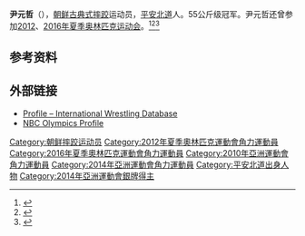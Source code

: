 {{Infobox sportsperson
| headercolor = lightblue
| name           = 尹元哲<ref>{{cite news|title=世界军人男子摔跤锦标赛：朝鲜选手摘金|agency=朝鲜中央通讯|date=2013-10-25}}</ref>
| image          = Olympic Freestyle Wrestling in Rio2016 - 59kg 1.jpg
| imagesize      = 
| caption        = 里约热内卢奥运会摔跤比赛尹元哲（左）与埃及选手[[海塞姆·穆罕默德|海塞姆·穆罕默德]]
| birth_name     = 
| fullname       = 
| nickname       = 
| nationality    = {{DPRK}}
| residence      = 
| birth_date     = {{birth date and age|1989|7|3|df=yes}}
| birth_place    = {{DPRK-PRK}}[[平安北道|平安北道]]
| death_date     = 
| death_place    = 
| height         = {{height|m=1.63|0|abbr=on}}
| weight         = {{convert|55|kg|lb|0|abbr=on}}
| website        = 
| country        = 
| sport          = [[摔跤|摔跤]]
| event          = [[古典式摔跤|古典式摔跤]]
| collegeteam    = 
| club           = [[4.25體育團|4.25體育團]]<ref name=london-2012/>
| team           =  
| turnedpro      = 
| coach          = Choe Hak<ref name=london-2012/>
| retired        = 
| coaching       = 
| worlds         = 
| regionals      = 
| nationals      = 
| olympics       = 
| paralympics    = 
| highestranking = 
| pb             = 
| medaltemplates = 
{{MedalCompetition|[[世界摔跤锦标赛|世界摔跤锦标赛]]}}
{{MedalGold| {{le|2013年世界摔跤锦标赛|2013 World Wrestling Championships|2013 布达佩斯}}|55公斤级}}
{{MedalBronze| {{le|2015年世界摔跤锦标赛|2015 World Wrestling Championships|2015 拉斯维加斯}}|59公斤级}}
{{MedalCompetition |[[亚运会|亚运会]]}}
{{MedalSilver| [[2014年亚洲运动会摔跤比赛|2014 仁川]] |{{le|2014年亚洲运动会摔跤男子古典式59公斤级比赛|Wrestling at the 2014 Asian Games – Men's Greco-Roman 59 kg|59公斤级}}}}
{{MedalCompetition|[[亚洲摔跤锦标赛|亚洲摔跤锦标赛]]}}
{{MedalBronze| {{le|2013年亚洲摔跤锦标赛|2013 Asian Wrestling Championships|2013 新德里}}|55公斤级}}
{{MedalBronze| [[2014年亚洲摔跤锦标赛|2014 阿斯塔纳]]|59公斤级}}
| show-medals    = yes
}}
{{Infobox Korean name
| hangul  = 윤원철
| hanja   = 尹元哲 
| rr      = Yun Won-cheol
| mr      = Yun Wŏn-chŏl
| context = North
| image   = 
| caption = 
}}
'''尹元哲'''（{{bd|1989年|7月3日}}），[[朝鲜|朝鲜]][[古典式摔跤|古典式摔跤]]运动员，[[平安北道|平安北道]]人。{{le|2013年世界摔跤锦标赛|2013 World Wrestling Championships}}55公斤级冠军。尹元哲还曾参加[[2012年夏季奥林匹克运动会|2012]]、[[2016年夏季奥林匹克运动会|2016年夏季奥林匹克运动会]]。<ref name=london-2012>{{cite web|title=Yun Won-Chol|url=http://www.london2012.com/athlete/yun-won-chol-1176644/|publisher=London 2012|accessdate=6 February 2013|deadurl=yes|archiveurl=https://web.archive.org/web/20130402150244/http://www.london2012.com/athlete/yun-won-chol-1176644/|archivedate=2013年4月2日}}</ref><ref>{{cite sports-reference | 1 = Yun Won-Chol | 2 = http://www.sports-reference.com/olympics/athletes/yu/yun-won-chol-1.html | 3 = 6 February 2013 | url = http://www.sports-reference.com/olympics/athletes/yu/yun-won-chol-1.html | accessdate = 2016-08-19 | archive-date = 2014-01-03 | archive-url = https://web.archive.org/web/20140103160342/http://www.sports-reference.com/olympics/athletes/yu/yun-won-chol-1.html }}</ref><ref>{{cite web|title=Men's 55kg Greco-Roman Round of 16 Finals|url=http://www.london2012.com/wrestling/event/men-greco-roman-55kg/match=wrm155406/index.html|publisher=[[London_2012|London 2012]]|accessdate=6 February 2013|archive-date=2013-04-02|archive-url=https://web.archive.org/web/20130402114951/http://www.london2012.com/wrestling/event/men-greco-roman-55kg/match=wrm155406/index.html|dead-url=no}}</ref>

== 参考资料 ==
{{reflist}}

== 外部链接 ==
*[https://web.archive.org/web/20160215234210/https://www.iat.uni-leipzig.de/datenbanken/dbfoeldeak/daten.php?spid=772B8D992BE049C79C57DE3DCAFF22C0 Profile – International Wrestling Database]
*[http://www.2012.nbcolympics.com/athletes/athlete=yun-won-chol-1176644/index.html NBC Olympics Profile]{{dead link|date=2018年2月 |bot=InternetArchiveBot |fix-attempted=yes }}

{{DEFAULTSORT:Yun, Won-chol}}
[[Category:朝鲜摔跤运动员|Category:朝鲜摔跤运动员]]
[[Category:2012年夏季奧林匹克運動會角力運動員|Category:2012年夏季奧林匹克運動會角力運動員]]
[[Category:2016年夏季奧林匹克運動會角力運動員|Category:2016年夏季奧林匹克運動會角力運動員]]
[[Category:2010年亞洲運動會角力運動員|Category:2010年亞洲運動會角力運動員]]
[[Category:2014年亞洲運動會角力運動員|Category:2014年亞洲運動會角力運動員]]
[[Category:平安北道出身人物|Category:平安北道出身人物]]
[[Category:2014年亞洲運動會銀牌得主|Category:2014年亞洲運動會銀牌得主]]